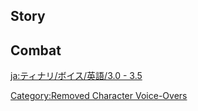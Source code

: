 {{About|the Voice-Overs used prior to [[Version 3.6]]|those used currently|Tighnari/Voice-Overs}}

==Story==
{{VO/Story
|character           = Tighnari

<!-- Hello -->
|vo_01_01_title      = Hello
|vo_01_01_file       = VO_{language}{character} Hello (3.0).ogg
|vo_01_01_tx         = Hi there. I'm Tighnari, Forest Watcher of the [[Avidya Forest]]. My duty is to preserve both the rainforest's ecosystem and the safety of its visitors. If this is your first time here, I suggest you first peruse the Avidya Forest Survival Guide, paying particular attention to the chapter "Distinguishing Between Edible and Poisonous Mushrooms."

<!-- Chats -->
|vo_02_01_title      = Chat: Leaf Bookmark
|vo_02_01_file       = VO_{language}{character} Chat - Leaf Bookmark (3.0).ogg
|vo_02_01_tx         = If you press a leaf between dry sheets of paper, you can make an attractive and handy bookmark.

|vo_02_02_title      = Chat: Mistakes
|vo_02_02_file       = VO_{language}{character} Chat - Mistakes (3.0).ogg
|vo_02_02_tx         = Don't be afraid to make mistakes. It's all part of the learning process.

|vo_02_03_title      = Chat: The Value of Knowledge
|vo_02_03_file       = VO_{language}{character} Chat - The Value of Knowledge (3.0).ogg
|vo_02_03_tx         = The value of knowledge cannot simply be quantified in monetary terms.

<!-- Weather -->
|vo_03_01_title      = When It Rains
|vo_03_01_file       = VO_{language}{character} When It Rains (3.0).ogg
|vo_03_01_tx         = I'm used to the rain, but you should probably use an umbrella.

|vo_03_02_title      = After the Rain
|vo_03_02_file       = VO_{language}{character} After the Rain (3.0).ogg
|vo_03_02_tx         = I applied a plant-based waterproofing oil to my tail. One swish and it's dry.

|vo_03_03_title      = When Thunder Strikes
|vo_03_03_file       = VO_{language}{character} When Thunder Strikes (3.0).ogg
|vo_03_03_tx         = Ah, the thunder's so loud! Ugh... My head hurts...

|vo_03_04_title      = When It Snows
|vo_03_04_file       = VO_{language}{character} When It Snows (3.0).ogg
|vo_03_04_tx         = I don't see weather like this very often! Oh, are you cold? If you want, you can tuck your hands into my tail.

|vo_03_05_title      = When the Wind Is Blowing
|vo_03_05_file       = VO_{language}{character} When the Wind Is Blowing (3.0).ogg
|vo_03_05_tx         = My ears... My ears... They're going to be blown inside out!

|vo_03_06_title      = In the Desert
|vo_03_06_file       = VO_{language}{character} In the Desert (3.0).ogg
|vo_03_06_tx         = Gah, it's so hot... Even a Mist Flower would melt in this heat... Ah, now that I think about it, it wouldn't... but you get what I mean, hehe... Ugh...

<!-- Greetings -->
|vo_04_01_title      = Good Morning
|vo_04_01_file       = VO_{language}{character} Good Morning (3.0).ogg
|vo_04_01_tx         = Shh, listen! That's the sound of dew dripping upon the leaves.

|vo_04_02_title      = Good Afternoon
|vo_04_02_file       = VO_{language}{character} Good Afternoon (3.0).ogg
|vo_04_02_tx         = During lunch breaks, I like to sit in a tree and admire the sunlight streaming through the canopy. If I'm not careful, I'll fall asleep... Hehe.

|vo_04_03_title      = Good Evening
|vo_04_03_file       = VO_{language}{character} Good Evening (3.0).ogg
|vo_04_03_tx         = Good evening. I'm preparing to go observe bioluminescent flora. Want to come?

|vo_04_04_title      = Good Night
|vo_04_04_file       = VO_{language}{character} Good Night (3.0).ogg
|vo_04_04_tx         = Get some sleep. I'll be on guard duty &mdash; it'll be a good time to write today's patrol log entry.

<!-- About -->
|vo_05_01_title      = About {name}: Profession
|vo_05_01_file       = VO_{language}{character} About {character} - Profession (3.0).ogg
|vo_05_01_tx         = I studied botany in the [[Amurta]] Darshan. My [[Naphis|academic adviser]] wanted me to join the faculty after graduation, but to be quite honest, I prefer a somewhat freer research environment. From my observations, the way that the [[Akademiya]] handles certain matters leaves much to be desired. Fortunately, my adviser didn't push the issue &mdash; heh, not like that would've worked.
|vo_05_01_mention    = Naphis

|vo_05_02_title      = About {name}: Kin
|vo_05_02_file       = VO_{language}{character} About {character} - Kin (3.0).ogg
|vo_05_02_tx         = Many people think that my kind are loners, and I don't blame them for thinking that. The few of us around are mostly scholars, and we're always chasing our research &mdash; so you'd be lucky to spy a single tuft of tail fur in a whole year. Like my father, for example. He's an entomologist, and lately, he's been studying the evolution of beetles in the desert... I have no intention of joining him. I'm ashamed to admit that I don't tolerate the sun very well. Prolonged exposure turns my brain and body into mush.
|vo_05_02_mention    = Tighnari's Father

<!-- About Us -->
|vo_06_01_title      = About Us: Getting Along
|vo_06_01_file       = VO_{language}{character} About Us - Getting Along (3.0).ogg
|vo_06_01_tx         = I believe that the best way to achieve mutual understanding with someone is to spend time with them. Other methods are less realistic. That's why there is no need to rush introductions. Time will settle everything.

|vo_06_02_title      = About Us: Friends
|vo_06_02_friendship = 6
|vo_06_02_file       = VO_{language}{character} About Us - Friends (3.0).ogg
|vo_06_02_tx         = "Are we officially friends?" What, so this sort of thing needs official documentation now? Okay then... Well, hand over your "friendship certificate." I assume it'll need my signature.

<!-- Miscellany I -->
|vo_07_01_title      = About the [[Vision]]
|vo_07_01_friendship = 4
|vo_07_01_file       = VO_{language}{character} About the Vision (3.0).ogg
|vo_07_01_tx         = I remember praying as a kid that if I were lucky enough to receive a Vision, it had to be a [[Dendro]] one. It wasn't because of research. I just wanted to make a vine ladder to reach high-hanging fruit.

|vo_07_02_title      = Something to Share: Aranara
|vo_07_02_file       = VO_{language}{character} Something to Share - Aranara (3.0).ogg
|vo_07_02_tx         = I've heard about the [[Aranara]] for some time now, but I haven't personally seen any. Sometimes, I hear rustling sounds from the forest's depths, but they disappear when I go closer. That's a good thing, though. At least they know how to protect themselves, unlike those stupid adventurers whose first thought when they run into an Avidya Leopard is "Ooh, maybe I'll form an inter-species friendship today."

|vo_07_03_title      = Something to Share: Karkata
|vo_07_03_friendship = 4
|vo_07_03_quest      = The Unanswerable Problems
|vo_07_03_file       = VO_{language}{character} Something to Share - Karkata (3.0).ogg
|vo_07_03_tx         = Don't worry about [[Karkata]]. I told the [[Matra]] I know that it's my research assistant. If anyone wants to do anything to it, they'll need to go through me. ...Since you seem to care a lot about Karkata, why don't you enroll in some courses at the [[Spantamad]] Darshan? That way, you can care for it even if I'm gone.

|vo_07_04_title      = Interesting Things
|vo_07_04_file       = VO_{language}{character} Interesting Things (3.0).ogg
|vo_07_04_tx         = Did you know that plants can camouflage themselves? Some mimic insects or birds to intimidate their natural predators, others produce bait to attract pollinators, and still others are obligate carnivores that utilize enticing fragrances or honey to lure in their prey... Hmm, I feel like I'm not just talking about plants anymore.

<!-- About teammates -->
|vo_08_01_title      = About [[Collei]]
|vo_08_01_friendship = 4
|vo_08_01_file       = VO_{language}{character} About Collei (3.0).ogg
|vo_08_01_tx         = When that child was first brought here, she was effectively illiterate. It wasn't a huge issue, though. She's a hard worker and a diligent student, so she's made good progress. Still, her goal is to learn advanced medical techniques, so she still has a long way to go. She sometimes puts too much pressure on herself... Help her out when you can, would you? Consider it a favor for me as her mentor. Thanks a lot.
|vo_08_01_mention    = Collei

|vo_08_02_title      = About [[Cyno]]: General Mahamatra
|vo_08_02_friendship = 4
|vo_08_02_file       = VO_{language}{character} About Cyno - General Mahamatra (3.0).ogg
|vo_08_02_tx         = You want to see Cyno...? Well, firstly, a word of caution: if he ever comes chasing you down for work-related reasons, prepare for the nightmare of a lifetime. Other than that, General Mahamatra is a high-ranking position, so it usually isn't easy to find him. But he does occasionally go to Gandharva Ville to see Collei. As much as he might want to stay unnoticed, he can't fool my ears.
|vo_08_02_mention    = Cyno,Collei

|vo_08_03_title      = About [[Cyno]]: Good Question
|vo_08_03_friendship = 4
|vo_08_03_quest      = Akasha Pulses, the Kalpa Flame Rises
|vo_08_03_file       = VO_{language}{character} About Cyno - Good Question (3.0).ogg
|vo_08_03_tx         = After my adviser's rescue, I wrote him a letter to send my regards. To my surprise, he wrote back saying that someone had already given him my regards in person. He ended the letter with a question "The General Mahamatra said he hopes that the sages will enjoy 'a more tasteful reputation' thanks to the efforts of our Darshan. Whatever do you suppose he meant by 'a more tasteful reputation'?"&nbsp;...It's a good question. I'd like to know, too.
|vo_08_03_mention    = Cyno,Naphis

|vo_08_04_title      = About [[Alhaitham]]
|vo_08_04_friendship = 4
|vo_08_04_file       = VO_{language}{character} About Alhaitham (3.0).ogg
|vo_08_04_tx         = Be careful of Alhaitham. I'm not saying he's a bad guy, but he purely operates by rationality, so people often find his actions unacceptable. If you don't believe me, just ask his [[Kaveh|roommate]] &mdash; thanks to Alhaitham, he has more pent-up frustration than an angry Anemo Slime.
|vo_08_04_mention    = Alhaitham,Kaveh

|vo_08_05_title      = About [[Kaveh]]
|vo_08_05_friendship = 4
|vo_08_05_file       = VO_{language}{character} About Kaveh (3.0).ogg
|vo_08_05_tx         = Kaveh is a famous architect in [[Sumeru]]. The [[Palace of Alcazarzaray]] is his magnum opus. During the initial planning, he even asked me to recommend suitable ornamental flora. I don't know why or how, but he ended up heavily in debt after the palace was completed. Alhaitham is helping out by letting him stay at his place, but... I don't know whether that's a blessing or a curse...
|vo_08_05_mention    = Kaveh,Alhaitham

|vo_08_06_title      = About [[Dori]]
|vo_08_06_friendship = 4
|vo_08_06_file       = VO_{language}{character} About Dori (3.0).ogg
|vo_08_06_tx         = The renowned Lord Sangemah Bay is none other than Dori. I became acquainted with her through a previous research project. It had required very rare materials, and the only way I could get them was through her and her mysterious supply network. Uh... never you mind what I was buying and what I was researching, thank you very much!
|vo_08_06_mention    = Dori

|vo_08_07_title      = About [[Layla]]
|vo_08_07_friendship = 4
|vo_08_07_quest      = Akasha Pulses, the Kalpa Flame Rises
|vo_08_07_file       = VO_{language}{character} About Layla (3.0).ogg
|vo_08_07_tx         = I've heard of her, the famous "Sleepwalking Eccentric." The rumors about her sleepwalking are really quite absurd: feats of superhuman strength, sprinting through [[Aaru Village]] at night, scaling the [[Wall of Samiel]] with her bare hands... Some even say that she can write a 100,000-word thesis while asleep! What a load of nonsense.
|vo_08_07_mention    = Layla

|vo_08_08_title      = About [[Lisa]]
|vo_08_08_friendship = 4
|vo_08_08_file       = VO_{language}{character} About Lisa (3.0).ogg
|vo_08_08_tx         = Cyno has mentioned her before &mdash; an extraordinary genius with a veritable wealth of knowledge and talent. A pity that she returned to Mondstadt so long ago. Perhaps, in the course of her study, she witnessed the horrifying side of knowledge...
|vo_08_08_mention    = Lisa,Cyno

|vo_08_09_title      = About [[Lesser Lord Kusanali]]
|vo_08_09_friendship = 4
|vo_08_09_file       = VO_{language}{character} About Lesser Lord Kusanali (3.0).ogg
|vo_08_09_tx         = As a student, I once heard this saying: "Plants and the Land of Dendro share the same history." It could just be one of those things that people say, but I've always felt that there's a deeper meaning to those words... If I meet Lesser Lord Kusanali one day, I wonder if she would explain them to me?
|vo_08_09_mention    = Lesser Lord Kusanali

|vo_08_10_title      = About [[Dehya]]
|vo_08_10_friendship = 4
|vo_08_10_quest      = Akasha Pulses, the Kalpa Flame Rises
|vo_08_10_file       = VO_{language}{character} About Dehya (3.0).ogg
|vo_08_10_tx         = Everything happened so fast, and I didn't get the chance to properly thank her. To have a capable and reliable person like her on your side is extremely fortunate. I'm sure she must have many groups trying to persuade her to join their ranks. But she definitely doesn't strike me as the kind of person who would be interested in joining the Akademiya or the Forest Rangers, so I'll spare myself the inevitable rejection.
|vo_08_10_mention    = Dehya

|vo_08_11_title      = About [[Faruzan]]
|vo_08_11_friendship = 4
|vo_08_11_file       = VO_{language}{character} About Faruzan (3.0).ogg
|vo_08_11_tx         = Madam Faruzan possesses an extensive wealth of knowledge. I often invite her to inspect the mechanisms in the rainforest. The next time she's in Gandharva Ville... *sigh* I hope she doesn't sneak Collei more food. Nutrition is like medicine: moderation is key.
|vo_08_11_mention    = Faruzan,Collei

<!-- More About Tighnari -->
|vo_09_01_title      = More About {name}: I
|vo_09_01_file       = VO_{language}{character} More About {character} - 01 (3.0).ogg
|vo_09_01_tx         = Are you acclimating to the rainforest? I suggest that you keep your eyes and ears open. Take care of yourself, and if anything happens, just flag down a [[Forest Ranger]].

|vo_09_02_title      = More About {name}: II
|vo_09_02_friendship = 3
|vo_09_02_file       = VO_{language}{character} More About {character} - 02 (3.0).ogg
|vo_09_02_tx         = *sigh* Sometimes I really do envy those simpletons who go around touching and eating anything and everything. In their minds, it must feel like miracles happen every day.

|vo_09_03_title      = More About {name}: III
|vo_09_03_friendship = 4
|vo_09_03_file       = VO_{language}{character} More About {character} - 03 (3.0).ogg
|vo_09_03_tx         = To better serve the Avidya Forest, I occasionally offer training courses to the Forest Rangers. If you want to split hairs, then yes, these courses would be considered as "dissemination of information" by the Akademiya. But what are they gonna do &mdash; lock me up? I dare them. We'll see how many patients suffering from weird and wonderful ailments start flooding into the Bimarstan every day!

|vo_09_04_title      = More About {name}: IV
|vo_09_04_friendship = 5
|vo_09_04_file       = VO_{language}{character} More About {character} - 04 (3.0).ogg
|vo_09_04_tx         = I'll let you in on a secret: I actually really like the atmosphere in the [[Grand Bazaar]]. Business is booming, everyone's so lively, and the theater is full of song and dance. Unfortunately, my ears don't tolerate loud sounds very well... Huh? You'll cover my ears for me? ...It'd be way too hard to walk like that! Thanks for the thought, though.

|vo_09_05_title      = More About {name}: V
|vo_09_05_friendship = 6
|vo_09_05_file       = VO_{language}{character} More About {character} - 05 (3.0).ogg
|vo_09_05_tx         = I had many beautiful and fantastical dreams as a child, but they vanished from my memory one day after I grew up. Do you still have dreams? Tell me about them.

<!-- Miscellany II -->
|vo_10_01_title      = {name}'s Hobbies
|vo_10_01_file       = VO_{language}{character} Hobbies (3.0).ogg
|vo_10_01_tx         = Leaves and flowers often drop onto the ground of the Avidya Forest, sometimes perfectly intact. Leaving them on the ground would be such a pity... I can't help but pick them up and keep them as biological specimens. They can be used as educational materials for Forest Rangers or as decorative pieces. Very versatile.

|vo_10_02_title      = {name}'s Troubles
|vo_10_02_file       = VO_{language}{character} Troubles (3.0).ogg
|vo_10_02_friendship = 6
|vo_10_02_tx         = Troubles? Let me think... Pollution in the Avidya Forest, adventurers who constantly stir up trouble, and rescue dogs that always want to mess with my tail... But these problems all have solutions. If you're talking about bigger concerns, then I really don't have any. In this regard, the life of a Forest Watcher is pretty simple.

|vo_10_03_title      = Favorite Food
|vo_10_03_file       = VO_{language}{character} Favorite Food (3.0).ogg
|vo_10_03_tx         = This may sound strange, but although the blood of a carnivore runs through my veins, mushrooms are the one food that I can't give up. There are many species of edible mushrooms. Whether fresh or dried, they all give off a unique scent. Even when stewed with meat, it's the mushrooms' aroma that comes out on top.

|vo_10_04_title      = Least Favorite Food
|vo_10_04_file       = VO_{language}{character} Least Favorite Food (3.0).ogg
|vo_10_04_tx         = My olfactory system is overly sensitive, so I lack the good fortune to enjoy heavily spiced foods... Quite the shame in Sumeru.

<!-- Receiving a Gift -->
|vo_11_01_title      = Receiving a Gift: I
|vo_11_01_file       = VO_{language}{character} Receiving a Gift - 01 (3.0).ogg
|vo_11_01_tx         = Excellent ingredients and impeccable seasoning. In short &mdash; it's delicious.

|vo_11_02_title      = Receiving a Gift: II
|vo_11_02_file       = VO_{language}{character} Receiving a Gift - 02 (3.0).ogg
|vo_11_02_tx         = Nice flavor pairing. Could you give me a copy of the recipe? I want to put this on the menu for the Forest Rangers' next meal.

|vo_11_03_title      = Receiving a Gift: III
|vo_11_03_file       = VO_{language}{character} Receiving a Gift - 03 (3.0).ogg
|vo_11_03_tx         = ...Do I need to teach you some new recipes?

<!-- Birthday -->
|vo_12_01_title      = Birthday
|vo_12_01_file       = VO_{language}{character} Birthday (3.0).ogg
|vo_12_01_tx         = Happy birthday! I picked out a potted plant in full bloom for you, along with a gardening guide. If anything happens to it, don't hesitate to find me at any time. This plant comes with a Forest Watcher lifetime guarantee.<br>I'll have you know a lot of flowers are in season on your birthday. It took me forever to choose one. I'll get you a different species next year!

<!-- Feelings About Ascension -->
|vo_13_01_title      = Feelings About Ascension: Intro
|vo_13_01_ascension  = 1
|vo_13_01_file       = VO_{language}{character} Feelings About Ascension - 01 (3.0).ogg
|vo_13_01_tx         = Germinating seeds break through the soil and take root.

|vo_13_02_title      = Feelings About Ascension: Building Up
|vo_13_02_ascension  = 2
|vo_13_02_file       = VO_{language}{character} Feelings About Ascension - 02 (3.0).ogg
|vo_13_02_tx         = Seedlings grow, reaching out with their branches and leaves.

|vo_13_03_title      = Feelings About Ascension: Climax
|vo_13_03_ascension  = 3
|vo_13_03_file       = VO_{language}{character} Feelings About Ascension - 03 (3.0).ogg
|vo_13_03_tx         = Branches dotted with flower buds herald the advent of spring.

|vo_13_04_title      = Feelings About Ascension: Conclusion
|vo_13_04_ascension  = 4
|vo_13_04_file       = VO_{language}{character} Feelings About Ascension - 04 (3.0).ogg
|vo_13_04_tx         = A rich harvest that will lead to even richer ones.
}}

==Combat==
{{Combat VO
|character           = Tighnari
|version_suffix      = 3.0

<!-- Elemental Skill -->
|skill_1_file        = Elemental Skill 1 01
|skill_1_tx          = One with the forest.
|skill_2_file        = Elemental Skill 1 02
|skill_2_tx          = Enshroud!
|skill_3_file        = Elemental Skill 1 03
|skill_3_tx          = Can't see?

<!-- Elemental Burst -->
|burst_1_file        = Elemental Burst 01
|burst_1_tx          = I'll uproot you!
|burst_2_file        = Elemental Burst 02
|burst_2_tx          = Let's nip that in the bud!
|burst_3_file        = Elemental Burst 03
|burst_3_tx          = I hear everything!

<!-- Sprint Start -->
|sprint-s_1_file     = Sprint Start 01
|sprint-s_1_tx       = Keep up.
|sprint-s_2_file     = Sprint Start 02,Sprint Start 03

<!-- Deploying Wind Glider -->
|glider_1_file       = Deploying Wind Glider 01,Deploying Wind Glider 02,Deploying Wind Glider 03

<!-- Opening Treasure Chest -->
|chest_1_file        = Opening Treasure Chest 01
|chest_1_tx          = Why is there a chest here?
|chest_2_file        = Opening Treasure Chest 02
|chest_2_tx          = Erm... I think we can forgo the lost-and-found report.
|chest_3_file        = Opening Treasure Chest 03
|chest_3_tx          = *sniff* Smells like something good is inside.

<!-- Low HP -->
|low-hp_1_file       = Low HP 01
|low-hp_1_tx         = Ugh, what a drag.
|low-hp_2_file       = Low HP 02
|low-hp_2_tx         = My tail's all messed up...
|low-hp_3_file       = Low HP 03
|low-hp_3_tx         = Time to pull some weeds.

<!-- Ally Low HP -->
|ally-low-hp_1_file = Ally at Low HP 01
|ally-low-hp_1_tx    = Go get yourself patched up.
|ally-low-hp_2_file = Ally at Low HP 02
|ally-low-hp_2_tx    = Safety first.

<!-- Fallen -->
|fallen_1_file       = Fallen 01
|fallen_1_tx         = Dust... to dust...
|fallen_2_file       = Fallen 02
|fallen_2_tx         = I'm not finished... my research...
|fallen_3_file       = Fallen 03
|fallen_3_tx         = Flowers haven't bloomed yet...

<!-- Light Hit Taken -->
|hit-l_1_file        = Light Hit Taken 01
|hit-l_1_tx          = Excuse me?
|hit-l_2_file        = Light Hit Taken 02
|hit-l_2_tx          = Who do you think you are?
|hit-l_3_file        = Light Hit Taken 03,Light Hit Taken 04,Light Hit Taken 05,Light Hit Taken 06

<!-- Heavy Hit Taken -->
|hit-h_1_file        = Heavy Hit Taken 01
|hit-h_1_tx          = One thing after another!
|hit-h_2_file        = Heavy Hit Taken 02
|hit-h_2_tx          = I'll bury you.
|hit-h_3_file        = Heavy Hit Taken 03,Heavy Hit Taken 04,Heavy Hit Taken 05,Heavy Hit Taken 06

<!-- Joining Party-->
|join_1_file         = Joining Party 01
|join_1_tx           = I'll lead the way.
|join_2_file         = Joining Party 02
|join_2_tx           = *sigh*... Who ate a poisonous mushroom this time?
|join_3_file         = Joining Party 03
|join_3_tx           = Let's go gather some samples!

<!-- Character Idles -->
|idle_1_file         = Standby 01
|idle_1_actual_tx    = 
|idle_2_actual_tx    = 

<!-- Light Attack -->
|atk-l_1_file        = Light Attack 01,Light Attack 02,Light Attack 03,Light Attack 04,Light Attack 05,Light Attack 06,Light Attack 07

<!-- Mid Attack -->
|atk-m_1_file        = Mid Attack 01,Mid Attack 02,Mid Attack 03

<!-- Heavy Attack -->
|atk-h_1_file        = Heavy Attack 01,Heavy Attack 02,Heavy Attack 03

<!-- Climbing -->
|climb_1_file        = Climbing 01,Climbing 02,Climbing 03,Climbing 04,Climbing 05

<!-- Climbing Breath -->
|climb-b_1_file      = Climbing Breath 01,Climbing Breath 02,Climbing Breath 03

<!-- Jumping -->
|jump_1_file         = Jumping 01,Jumping 02,Jumping 03,Jumping 04,Jumping 05
}}

[[Category:Removed Character Voice-Overs]]

[[ja:ティナリ/ボイス/英語/3.0 - 3.5]]